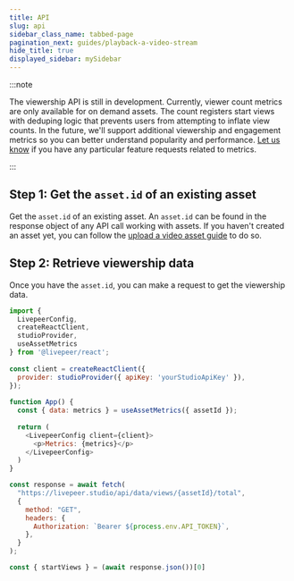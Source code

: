 ```yaml
---
title: API
slug: api
sidebar_class_name: tabbed-page
pagination_next: guides/playback-a-video-stream
hide_title: true
displayed_sidebar: mySidebar
---
```



<Tabs />

:::note

The viewership API is still in development. Currently, viewer count metrics are
only available for on demand assets. The count registers start views with
deduping logic that prevents users from attempting to inflate view counts. In
the future, we'll support additional viewership and engagement metrics so you
can better understand popularity and performance.
[Let us know](https://livepeer.studio/contact) if you have any particular
feature requests related to metrics.

:::

## Step 1: Get the `asset.id` of an existing asset

Get the `asset.id` of an existing asset. An `asset.id` can be found in the
response object of any API call working with assets. If you haven't created an
asset yet, you can follow the
[upload a video asset guide](/guides/on-demand/upload-video-asset#api) to do so.

## Step 2: Retrieve viewership data

Once you have the `asset.id`, you can make a request to get the viewership data.

<CodeBlockTabs>
<CodeBlockTabItem value="Livepeerjs" label="Livepeerjs">

```js
import {
  LivepeerConfig,
  createReactClient,
  studioProvider,
  useAssetMetrics
} from '@livepeer/react';
 
const client = createReactClient({
  provider: studioProvider({ apiKey: 'yourStudioApiKey' }),
});
 
function App() {
  const { data: metrics } = useAssetMetrics({ assetId });
 
  return (
    <LivepeerConfig client={client}>
      <p>Metrics: {metrics}</p>
    </LivepeerConfig>
  ) 
}
```

</CodeBlockTabItem>
<CodeBlockTabItem value="JavaScript" label="JavaScript">

```js
const response = await fetch(
  "https://livepeer.studio/api/data/views/{assetId}/total",
  {
    method: "GET",
    headers: {
      Authorization: `Bearer ${process.env.API_TOKEN}`,
    },
  }
);

const { startViews } = (await response.json())[0]
```

</CodeBlockTabItem>
</CodeBlockTabs>
